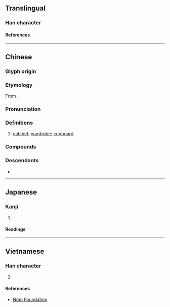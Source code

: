 {{also|橱|櫉}}
{{character info}}
==Translingual==

===Han character===
{{Han char|rn=75|rad=木|as=15|sn=19|four=40940|canj=DIGI|ids=⿰木廚}}

====References====
{{Han ref|kx=0561.111|hdz=21315.050|uh=6AE5}}

----

==Chinese==
{{zh-forms|s=橱}}

===Glyph origin===
{{Han etym}}

===Etymology===
From {{och-l|廚}}.

===Pronunciation===
{{zh-pron
|m=chú,er=y
|m-s=
|c=cyu4
|c-t=
|g=
|h=pfs=chhù
|j=
|mb=
|md=
|mn=tû
|mn-t=du5
|w=
|x=
|mc=
|oc=y
|ma=
|cat=n
}}

===Definitions===
{{zh-hanzi}}

# [[cabinet]]; [[wardrobe]]; [[cupboard]]

===Compounds===
{{zh-der|兩腳書櫥|壁櫥|時事櫥窗|書櫥|櫃櫥|櫥櫃|櫥窗|櫥窗設計|民主櫥窗|碗櫥|衣櫥}}

===Descendants===
* {{desc|th|ตู้|bor=1}}

----

==Japanese==

===Kanji===
{{ja-kanji|grade=|rs=木15}}

# {{rfdef|ja|sort=木15}}

====Readings====
{{ja-readings
|on=ちゅ
|kun=ひつ
}}

----

==Vietnamese==

===Han character===
{{vi-readings|rs=木15|reading=trù}}

# {{rfdef|vi|sort=木15}}

====References====
* [http://nomfoundation.org/common/nom_details.php?codepoint=6ae5 Nôm Foundation]
